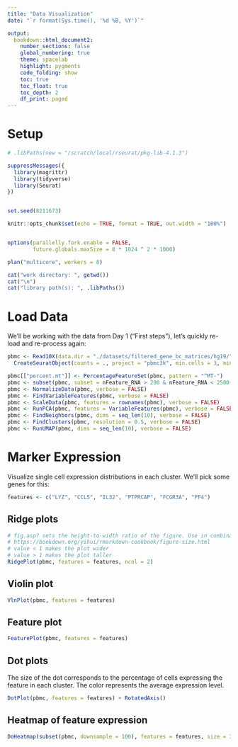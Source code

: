 ```yaml
---
title: "Data Visualization"
date: "`r format(Sys.time(), '%d %B, %Y')`"

output:
  bookdown::html_document2:
    number_sections: false
    global_numbering: true
    theme: spacelab
    highlight: pygments
    code_folding: show
    toc: true
    toc_float: true
    toc_depth: 2
    df_print: paged
---
```



# Setup

```r
# .libPaths(new = "/scratch/local/rseurat/pkg-lib-4.1.3")

suppressMessages({
  library(magrittr)
  library(tidyverse)
  library(Seurat)
})


set.seed(8211673)

knitr::opts_chunk$set(echo = TRUE, format = TRUE, out.width = "100%")


options(parallelly.fork.enable = FALSE,
        future.globals.maxSize = 8 * 1024 ^ 2 * 1000)

plan("multicore", workers = 8)
```

```r
cat("work directory: ", getwd())
cat("\n")
cat("library path(s): ", .libPaths())
```

# Load Data

We'll be working with the data from Day 1 ("First steps"), let's quickly re-load and re-process again:

```r
pbmc <- Read10X(data.dir = "./datasets/filtered_gene_bc_matrices/hg19/") %>%
  CreateSeuratObject(counts = ., project = "pbmc3k", min.cells = 3, min.features = 200)

pbmc[["percent.mt"]] <- PercentageFeatureSet(pbmc, pattern = "^MT-")
pbmc <- subset(pbmc, subset = nFeature_RNA > 200 & nFeature_RNA < 2500 & percent.mt < 5)
pbmc <- NormalizeData(pbmc, verbose = FALSE)
pbmc <- FindVariableFeatures(pbmc, verbose = FALSE)
pbmc <- ScaleData(pbmc, features = rownames(pbmc), verbose = FALSE)
pbmc <- RunPCA(pbmc, features = VariableFeatures(pbmc), verbose = FALSE)
pbmc <- FindNeighbors(pbmc, dims = seq_len(10), verbose = FALSE)
pbmc <- FindClusters(pbmc, resolution = 0.5, verbose = FALSE)
pbmc <- RunUMAP(pbmc, dims = seq_len(10), verbose = FALSE)
```

# Marker Expression

Visualize single cell expression distributions in each cluster. We'll pick some genes for this:

```r
features <- c("LYZ", "CCL5", "IL32", "PTPRCAP", "FCGR3A", "PF4")
```

## Ridge plots

```r
# fig.asp? sets the height-to-width ratio of the figure. Use in combination with either fig.width and fig.height if needed.
# https://bookdown.org/yihui/rmarkdown-cookbook/figure-size.html
# value < 1 makes the plot wider
# value > 1 makes the plot taller
RidgePlot(pbmc, features = features, ncol = 2)
```

## Violin plot

```r
VlnPlot(pbmc, features = features)
```

## Feature plot

```r
FeaturePlot(pbmc, features = features)
```

## Dot plots

The size of the dot corresponds to the percentage of cells expressing the feature in each cluster. The color represents the average expression level.

```r
DotPlot(pbmc, features = features) + RotatedAxis()
```

## Heatmap of feature expression

```r
DoHeatmap(subset(pbmc, downsample = 100), features = features, size = 3)
```
